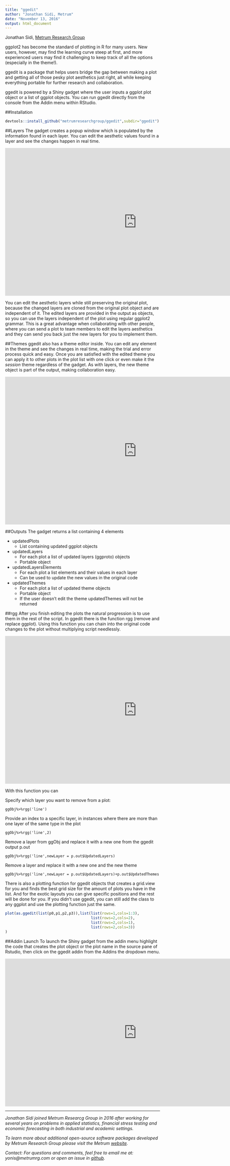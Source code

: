```yaml
---
title: "ggedit"
author: "Jonathan Sidi, Metrum"
date: "November 13, 2016"
output: html_document
---
```


Jonathan Sidi, <a href="http://metrumrg.com/opensourcetools.html" target="_blank">Metrum Research Group</a>


ggplot2 has become the standard of plotting in R for many users. New users, however, may find the learning curve steep at first, and more experienced users may find it challenging to keep track of all the options (especially in the theme!). 

ggedit is a package that helps users bridge the gap between making a plot and getting all of those pesky plot aesthetics just right, all while keeping everything portable for further research and collaboration.

ggedit is powered by a Shiny gadget where the user inputs a ggplot plot object or a list of ggplot objects. You can run ggedit directly from the console from the Addin menu within RStudio.

##Installation
```r
devtools::install_github("metrumresearchgroup/ggedit",subdir="ggedit")
```

##Layers
The gadget creates a popup window which is populated by the information found in each layer. You can edit the aesthetic values found in a layer and see the changes happen in real time.

<iframe width="854" height="480" src="https://www.youtube.com/embed/OvMWCHpCmaI" frameborder="0" allowfullscreen></iframe>

You can edit the aesthetic layers while still preserving the original plot, because the changed layers are cloned from the original plot object and are independent of it. The edited layers are provided in the output as objects, so you can use the layers independent of the plot using regular ggplot2 grammar. This is a great advantage when collaborating with other people, where you can send a plot to team members to edit the layers aesthetics and they can send you back just the new layers for you to implement them. 

##Themes
ggedit also has a theme editor inside. You can edit any element in the theme and see the changes in real time, making the trial and error process quick and easy. Once you are satisfied with the edited theme you can apply it to other plots in the plot list with one click or even make it the <em>session</em> theme regardless of the gadget. As with layers, the new theme object is part of the output, making collaboration easy.

<iframe width="854" height="480" src="https://www.youtube.com/embed/813QxbsrvLM" frameborder="0" allowfullscreen></iframe>

##Outputs
The gadget returns a list containing 4 elements

  - updatedPlots
    - List containing updated ggplot objects
  - updatedLayers
    - For each plot a list of updated layers (ggproto) objects
    - Portable object
  - updatedLayersElements
    - For each plot a list elements and their values in each layer
    - Can be used to update the new values in the original code
  - updatedThemes
    - For each plot a list of updated theme objects
    - Portable object
    - If the user doesn't edit the theme updatedThemes will not be returned

##rgg
After you finish editing the plots the natural progression is to use them in the rest of the script. In ggedit there is the function rgg (remove and replace ggplot). Using this function you can chain into the original code changes to the plot without multiplying script needlessly.

<iframe width="854" height="480" src="https://www.youtube.com/embed/0QmJHwoWQWM" frameborder="0" allowfullscreen></iframe>

With this function you can 

Specify which layer you want to remove from a plot:

`ggObj%>%rgg('line')`

Provide an index to a specific layer, in instances where there are more than one layer of the same type in the plot

`ggObj%>%rgg('line',2)`

Remove a layer from ggObj and replace it with a new one from the ggedit output p.out

`ggObj%>%rgg('line',newLayer = p.out$UpdatedLayers)`

Remove a layer and replace it with a new one and the new theme 

`ggObj%>%rgg('line',newLayer = p.out$UpdatedLayers)+p.out$UpdatedThemes`

There is also a plotting function for ggedit objects that creates a grid.view for you and finds the best grid size for the amount of plots you have in the list. And for the exotic layouts you can give specific positions and the rest will be done for you. If you didn't use ggedit, you can still add the class to any ggplot and use the plotting function just the same.

```r
plot(as.ggedit(list(p0,p1,p2,p3)),list(list(rows=1,cols=1:3),
                                       list(rows=2,cols=2),
                                       list(rows=2,cols=1),
                                       list(rows=2,cols=3))
)
```

##Addin Launch
To launch the Shiny gadget from the addin menu highlight the code that creates the plot object or the plot name in the source pane of Rstudio, then click on the ggedit addin from the Addins the dropdown menu.

<iframe width="854" height="480" src="https://www.youtube.com/embed/693XhHt8fug" frameborder="0" allowfullscreen></iframe>

<hr>
<em>
Jonathan Sidi joined Metrum Researcg Group in 2016 after working for several years on problems in applied statistics, financial stress testing and economic forecasting in both industrial and academic settings.

To learn more about additional open-source software packages developed by Metrum Research Group please visit the Metrum <a href="http://metrumrg.com/opensourcetools.html" target="_blank">website</a>.

Contact: For questions and comments, feel free to email me at: yonis@metrumrg.com or open an issue in <a href="https://github.com/metrumresearchgroup/ggedit/issues" target="_blank">github</a>.
</em>